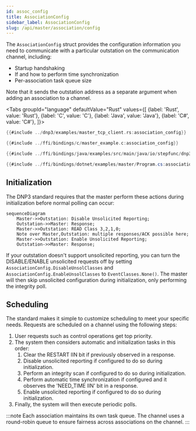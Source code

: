 ```yaml
---
id: assoc_config
title: AssociationConfig
sidebar_label: AssociationConfig
slug: /api/master/association/config
---
```



The `AssociationConfig` struct provides the configuration information you need to communicate with a particular outstation on the communication channel, including:

* Startup handshaking
* If and how to perform time synchronization
* Per-association task queue size

Note that it sends the outstation address as a separate argument when adding an association to a channel.

<Tabs
groupId="language"
defaultValue="Rust"
values={[
{label: 'Rust', value: 'Rust'},
{label: 'C', value: 'C'},
{label: 'Java', value: 'Java'},
{label: 'C#', value: 'C#'},
]}>
<TabItem value="Rust">

```rust
{{#include ../dnp3/examples/master_tcp_client.rs:association_config}}
```

</TabItem>
<TabItem value="C">

```c
{{#include ../ffi/bindings/c/master_example.c:association_config}}
```

</TabItem>
<TabItem value="Java">

```java
{{#include ../ffi/bindings/java/examples/src/main/java/io/stepfunc/dnp3/examples/MasterExample.java:association_config}}
```

</TabItem>
<TabItem value="C#">

```csharp
{{#include ../ffi/bindings/dotnet/examples/master/Program.cs:association_config}}
```

</TabItem>
</Tabs>

## Initialization

The DNP3 standard requires that the master perform these actions during initialization before normal polling can occur:

```mermaid
sequenceDiagram
    Master->>Outstation: Disable Unsolicited Reporting;
    Outstation->>Master: Response;
    Master->>Outstation: READ Class 3,2,1,0; 
    Note over Master,Outstation: multiple responses/ACK possible here;
    Master->>Outstation: Enable Unsolicited Reporting;
    Outstation->>Master: Response;
```

If your outstation doesn't support unsolicited reporting, you can turn the DISABLE/ENABLE unsolicited requests off by setting
`AssociationConfig.DisableUnsolClasses` and `AssociationConfig.EnableUnsolClasses` to `EventClasses.None()`. The master will then skip unsolicited configuration during initialization, only performing the integrity poll.

## Scheduling

The standard makes it simple to customize scheduling to meet your specific needs. Requests are scheduled on a channel using the following steps:

1. User requests such as control operations get top priority.
2. The system then considers automatic and initialization tasks in this order:
   1. Clear the RESTART IIN bit if previously observed in a response.
   2. Disable unsolicited reporting if configured to do so during initialization.
   3. Perform an integrity scan if configured to do so during initialization.
   4. Perform automatic time synchronization if configured and it observes the 'NEED_TIME IIN' bit in a response.
   5. Enable unsolicited reporting if configured to do so during initialization.
3. Finally, the system will then execute periodic polls.

:::note
Each association maintains its own task queue. The channel uses a round-robin queue to ensure fairness across associations on the channel.
:::